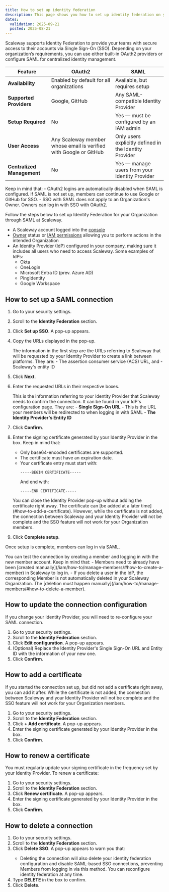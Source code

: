 ```yaml
---
title: How to set up identity federation
description: This page shows you how to set up identity federation on your Organization
dates:
  validation: 2025-09-21
  posted: 2025-08-21
---
```


Scaleway supports Identity Federation to provide your teams with secure access to their accounts via Single Sign-On (SSO). Depending on your organization’s requirements, you can use either built-in OAuth2 providers or configure SAML for centralized identity management.

| Feature | **OAuth2** | **SAML** |
|--------|-------------------------------|--------|
| **Availability** | Enabled by default for all organizations | Available, but requires setup |
| **Supported Providers** | Google, GitHub | Any SAML-compatible Identity Provider |
| **Setup Required** | No | Yes — must be configured by an IAM admin |
| **User Access** | Any Scaleway member whose email is verified with Google or GitHub | Only users explicitly defined in the Identity Provider |
| **Centralized Management** | No | Yes — manage users from your Identity Provider |

<Message type="important">
  Keep in mind that:
  - OAuth2 logins are automatically disabled when SAML is configured. If SAML is not set up, members can continue to use Google or GitHub for SSO.
  - SSO with SAML does not apply to an Organization's Owner. Owners can log in with SSO with OAuth2.
</Message>

Follow the steps below to set up Identity Federation for your Organization through SAML at Scaleway.

<Requirements />

- A Scaleway account logged into the [console](https://console.scaleway.com)
- [Owner](/iam/concepts/#owner) status or [IAM permissions](/iam/concepts/#permission) allowing you to perform actions in the intended Organization
- An Identity Provider (IdP) configured in your company, making sure it includes all users who need to access Scaleway. Some examples of IdPs:
   - Okta
   - OneLogin
   - Microsoft Entra ID (prev. Azure AD)
   - PingIdentity
   - Google Workspace

## How to set up a SAML connection

1. Go to your security settings.
2. Scroll to the **Identity Federation** section.
3. Click **Set up SSO**. A pop-up appears.
4. Copy the URLs displayed in the pop-up.

    The information in the first step are the URLs referring to Scaleway that will be requested by your Identity Provider to create a link between platforms. They are:
        - The assertion consumer service (ACS) URL, and
        - Scaleway's entity ID

5. Click **Next**.
6. Enter the requested URLs in their respective boxes.

    This is the information referring to your Identity Provider that Scaleway needs to confirm the connection. It can be found in your IdP's configuration page. They are:
        - **Single Sign-On URL** - This is the URL your members will be redirected to when logging in with SAML
        - **The Identity Provider's Entity ID**
7. Click **Confirm**.
8. Enter the signing certificate generated by your Identity Provider in the box.
    <Message type="important">
    Keep in mind that:
    - Only base64-encoded certificates are supported.
    - The certificate must have an expiration date.
    - Your certificate entry must start with:
        ```
        -----BEGIN CERTIFICATE-----
        ```
        And end with:
        ```
        -----END CERTIFICATE-----
        ```
    </Message>

    <Message type="note">
      You can close the Identity Provider pop-up without adding the certificate right away. The certificate can [be added at a later time](#how-to-add-a-certificate). However, while the certificate is not added, the connection between Scaleway and your Identity Provider will not be complete and the SSO feature will not work for your Organization members.
    </Message>
9. Click **Complete setup**.

Once setup is complete, members can log in via SAML.

<Message type="tip">
  You can test the connection by creating a member and logging in with the new member account.
</Message>

<Message type="important">
  Keep in mind that:
  - Members need to already have been [created manually](/iam/how-to/manage-members/#how-to-create-a-member) in Scaleway to log in.
  - If you delete a user in the IdP, the corresponding Member is not automatically deleted in your Scaleway Organization. The [deletion must happen manually](/iam/how-to/manage-members/#how-to-delete-a-member).
</Message>

## How to update the connection configuration

If you change your Identity Provider, you will need to re-configure your SAML connection.

1. Go to your security settings.
2. Scroll to the **Identity Federation** section.
3. Click **Edit configuration**. A pop-up appears.
4. (Optional) Replace the Identity Provider's Single Sign-On URL and Entity ID with the information of your new one.
5. Click **Confirm**.

## How to add a certificate

If you started the connection set up, but did not add a certificate right away, you can add it after. While the certificate is not added, the connection between Scaleway and your Identity Provider will not be complete and the SSO feature will not work for your Organization members.

1. Go to your security settings.
2. Scroll to the **Identity Federation** section.
3. Click **+ Add certificate**. A pop-up appears.
4. Enter the signing certificate generated by your Identity Provider in the box.
5. Click **Confirm**.

## How to renew a certificate

You must regularly update your signing certificate in the frequency set by your Identity Provider. To renew a certificate:

1. Go to your security settings.
2. Scroll to the **Identity Federation** section.
3. Click **Renew certificate**. A pop-up appears.
4. Enter the signing certificate generated by your Identity Provider in the box.
5. Click **Confirm**.

## How to delete a connection

1. Go to your security settings.
2. Scroll to the **Identity Federation** section.
3. Click **Delete SSO**.
    <Message type="important">
      A pop-up appears to warn you that:
      - Deleting the connection will also delete your identity federation configuration and disable SAML-based SSO connections, preventing Members from logging in via this method. You can reconfigure identity federation at any time.
    </Message>
4. Type **DELETE** in the box to confirm.
5. Click **Delete**.
